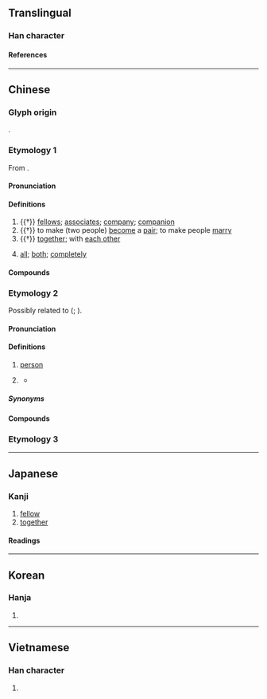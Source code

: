 {{also|侪|㑪}}
{{character info}}
==Translingual==
{{Han simplified forms|儕|㑪|侪|ex=y}}

===Han character===
{{Han char|rn=9|rad=人|as=14|sn=16|four=20223|canj=OYX|ids=⿰亻齊}}

====References====
{{Han ref|kx=0119.380|dkj=01227|dj=0253.140|hdz=10231.140|uh=5115}}

----

==Chinese==

===Glyph origin===
{{Han etym}}
{{Han compound|人|齊|ls=psc|c1=s|c2=p}}.

===Etymology 1===
{{zh-forms|s=侪}}
From {{och-l|齊}}.

====Pronunciation====
{{zh-pron
|m=chái
|c=caai4,cai4,zai3
|c_note=zai3 - due to confusion with {{zh-l|*濟}}
|mn=chhâi
|w=3ze
|mc=y
|oc=y
|cat=n,adv
}}

====Definitions====
{{zh-hanzi}}

# {{†}} [[fellow]]s; [[associate]]s; [[company]]; [[companion]]
# {{†}} to make (two people) [[become]] a [[pair]]; to make people [[marry]]
# {{†}} [[together]]; with [[each other]]
# {{lb|zh|Wu}} [[all]]; [[both]]; [[completely]]

====Compounds====
{{zh-der|吾儕|同儕|儕輩|奴儕|儕居|儕倫|朋儕|詩酒朋儕}}

===Etymology 2===
{{zh-forms|s=侪|alt=倽,畲}}
Possibly related to {{cog|tai-pro|*ʑaːjᴬ||man; male}} ({{zh-ref|Luo and Deng, 1995}}; {{zh-ref|Li, 1997}}).

====Pronunciation====
{{zh-pron
|h=pfs=sà;gd=sa2
|cat=n,cls
}}

====Definitions====
{{zh-hanzi}}

# {{lb|zh|Hakka|Min Zhong|in compounds}} [[person]]
# {{lb|zh|Hakka}} {{zh-classifier|people}}
#* {{zh-x|食 个 人，婦人家 㧯 細人仔{è} 以外，約 有 五-千 儕。|And they that had eaten were about five thousand '''men''', beside women and children.|H|ref={{w2|zh|客語聖經：現代台灣客語譯本|現代臺灣客語譯本}} ({{w|Hakka Bible: Today's Taiwan Hakka Version|Today's Taiwan Hakka Version}}), {{lang|zh|馬太福音}} (Matthew) 14:21}}

=====Synonyms=====
{{zh-dial|個}}

====Compounds====
{{zh-der|儕儕|別儕|各儕|哪儕|單儕|每儕|逐儕|麼儕|大人儕|老儕|老儕事|打魚儕食魚屎|坐儕毋知企儕苦|釘礱無㓾雞，三儕人罅挨|飯後一杯茶，餓死醫藥儕}}

===Etymology 3===
{{zh-see|濟|v|{{qualifier|Min}} many}}

----

==Japanese==
{{ja-kanji forms|㑪|儕}}

===Kanji===
{{ja-kanji|grade=|rs=人14|shin=㑪}}

# [[fellow]]
# [[together]]

====Readings====
{{ja-readings
|goon=せい
|kanon=さい
|kanyoon=ぜ
|kun=ともがら-
}}

----

==Korean==

===Hanja===
{{ko-hanja|제}}

# {{rfdef|ko|sort=人14}}

----

==Vietnamese==

===Han character===
{{vi-readings|rs=人14|reading=sài}}

# {{rfdef|vi|sort=人14}}